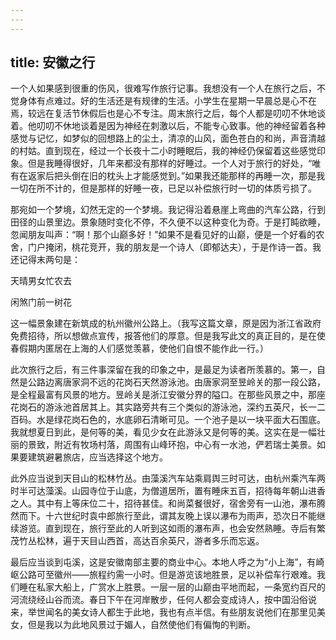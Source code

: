 ```yaml
---
---
---
```

title: 安徽之行
---




一个人如果感到很重的伤风，很难写作旅行记事。我想没有一个人在旅行之后，不觉身体有点难过。好的生活还是有规律的生活。小学生在星期一早晨总是心不在焉，较远在复活节休假后也是心不专注。周末旅行之后，每个人都是叨叨不休地谈着。他叨叨不休地谈着是因为神经在刺激以后，不能专心致事。他的神经留着各种感觉与记忆，如梦似的回想路上的尘土，清凉的山风，面色苍白的和尚，声音清越的村姑。直到现在，经过一个长夜十二小时睡眠后，我的神经仍保留着这些感觉印象。但是我睡得很好，几年来都没有那样的好睡过。一个人对于旅行的好处，“唯有在返家后把头倒在旧的枕头上才能感觉到。”如果我还能那样的再睡一次，那是我一切在所不计的，但是那样的好睡一夜，已足以补偿旅行时一切的体质亏损了。

那宛如一个梦境，幻然无定的一个梦境。我记得沿着悬崖上弯曲的汽车公路，行到田径的山景里边。景象随时变化不停，不久便不以这种变化为奇。于是打盹欲睡，忽闻朋友叫声：“啊！那个山巅多好！”如果不是看见好的山巅，便是一个好看的农舍，门户掩闭，桃花竞开，我的朋友是一个诗人（即郁达夫），于是作诗一首。我还记得末两句是：

天晴男女忙农去

闲煞门前一树花

这一幅景象建在新筑成的杭州徽州公路上。（我写这篇文章，原是因为浙江省政府免费招待，所以想做点宣传，报答他们的厚意。但是我写此文的真正目的，是在使春假期内匿居在上海的人们感觉羡慕，使他们自恨不能作此一行。）

此次旅行之后，有三件事深留在我的印象之中，是最足为读者所羡慕的。第一，自然是公路边离唐家洞不远的花岗石天然游泳池。由唐家洞至昱岭关的那一段公路，是全程最富有风景的地方。昱岭关是浙江安徽分界的隘口。在那些风景之中，那座花岗石的游泳池首居其上。其实路旁共有三个类似的游泳池，深约五英尺，长一二百码。水是绿花岗石色的，水底卵石清晰可见。一个池子是以一块平面大石围底。我就想夏日到此，是何等的美，看见少女在此游泳又是何等的美。这实在是一幅壮丽的景致，附近有牧场村落，周围有山峰环抱，中心有一水池，俨若瑞士美景。如果要建筑避暑旅店，应当选择这个地方。

此外应当说到天目山的松林竹丛。由藻溪汽车站乘肩舆三时可达，由杭州乘汽车两时半可达藻溪。山园寺位于山底，为僧道居所，置有睡床五百，招待每年朝山进香之人。其中有上等床位二十，招待甚佳。和尚菜餐很好，宿舍旁有一山池，瀑布腾然而下。十六世纪时袁中郎旅行至此，谓其友晚上误以瀑布为雨声，恐次日不能继续游览。直到现在，旅行至此的人听到这如雨的瀑布声，也会安然熟睡。寺后有繁茂竹丛松林，遍于天目山西首，高达百余英尺，游者多乐而忘返。

最后应当谈到屯溪，这是安徽南部主要的商业中心。本地人呼之为“小上海”，有崎岖公路可至徽州——旅程约需一小时。但是游览该地胜景，足以补偿车行艰难。我们睡在私家大船上，广赏水上胜景。一层一层的山巅由平地而起，一条宽约百尺的河流绕经山谷而流。春日下午在河岸散步，任何人都会变成诗人，按中国沿俗说来，举世闻名的美女诗人都生于此地，我也有点半信。有些朋友说他们在那里见美女，但是我以为此地风景过于媚人，自然使他们有偏恂的判断。